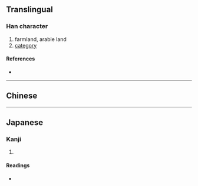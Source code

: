 {{character info/new}}
{{also|疇}}
==Translingual==

===Han character===
{{Han char|rn=102|rad=田|as=07|sn=12|four=|canj=WQKI|ids=⿰田寿}}

# farmland, arable land
# [[category]]

====References====
* {{Han ref|kx=0764.041|hdz=42542.090|uh=7574|ud=30068}}

----

==Chinese==
{{zh-see|疇}}

----

==Japanese==

===Kanji===
{{ja-kanji|grade=|rs=田07}}

# {{defn|lang=ja|sort=田07}}

====Readings====
* {{ja-readings|on=[[ちゅう]] (chū)|kun=[[うね]] (une), [[たぐい]] (tagui), [[はたけ]] (hatake)|nanori=}}